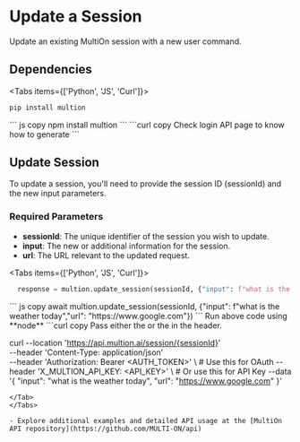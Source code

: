 # Update a Session

Update an existing MultiOn session with a new user command.

## Dependencies

 
<Tabs items={['Python', 'JS', 'Curl']}>
  <Tab>
  ```python copy
  pip install multion
  ```
  </Tab>
  <Tab>
  ``` js copy 
  npm install multion
  ```
  </Tab>
  <Tab>
  ```curl copy
  Check login API page to know how to generate <AUTH_TOKEN>
  ```
  </Tab>
</Tabs>

## Update Session

To update a session, you'll need to provide the session ID (sessionId) and the new input parameters.

### Required Parameters

- **sessionId**: The unique identifier of the session you wish to update.
- **input**: The new or additional information for the session.
- **url**: The URL relevant to the updated request.

<Tabs items={['Python', 'JS', 'Curl']}>
  <Tab>
  ```python copy
    response = multion.update_session(sessionId, {"input": f"what is the weather today","url": "https://www.google.com"})
  ```
  </Tab>
  <Tab>
  ``` js copy 
    await multion.update_session(sessionId, {"input": f"what is the weather today","url": "https://www.google.com"})
  ```
<Callout type="info" emoji="ℹ️">
 Run above code using **node**
</Callout>
  </Tab>
  <Tab>
```curl copy
Pass either the <AUTH_TOKEN> or the <API_KEY> in the header.

curl --location 'https://api.multion.ai/session/{sessionId}' \
--header 'Content-Type: application/json' \
--header 'Authorization: Bearer <AUTH_TOKEN>' \ # Use this for OAuth
--header 'X_MULTION_API_KEY: <API_KEY>' \ # Or use this for API Key
--data '{
"input": "what is the weather today",
"url": "https://www.google.com"
}'

```
</Tab>
</Tabs>

- Explore additional examples and detailed API usage at the [MultiOn API repository](https://github.com/MULTI-ON/api)


```
